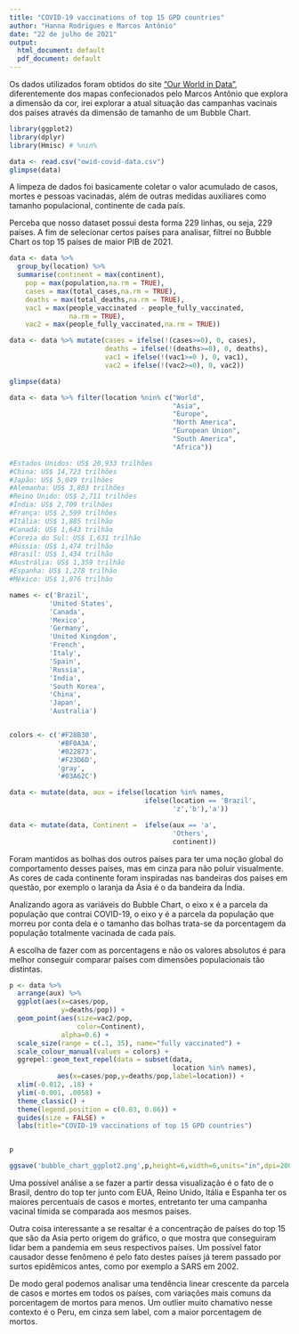 ```yaml
---
title: "COVID-19 vaccinations of top 15 GPD countries"
author: "Hanna Rodrigues e Marcos Antônio"
date: "22 de julho de 2021"
output:
  html_document: default
  pdf_document: default
---  
```


Os dados utilizados foram obtidos do site ["Our World in Data"](https://ourworldindata.org/coronavirus), diferentemente dos mapas confecionados pelo Marcos Antônio que explora a dimensão da cor, irei explorar a atual situação das campanhas vacinais dos países através da dimensão de tamanho de um Bubble Chart.

```r

library(ggplot2)
library(dplyr)
library(Hmisc) # %nin% 

```  


```r

data <- read.csv("owid-covid-data.csv")
glimpse(data)

``` 

A limpeza de dados foi basicamente coletar o valor acumulado de casos, mortes e pessoas vacinadas, além de outras medidas auxiliares como tamanho populacional, continente de cada país.

Perceba que nosso dataset possui desta forma 229 linhas, ou seja, 229 países. A fim de selecionar certos países para analisar, filtrei no Bubble Chart os top 15 países de maior PIB de 2021.

```r

data <- data %>% 
  group_by(location) %>%
  summarise(continent = max(continent),
    pop = max(population,na.rm = TRUE),
    cases = max(total_cases,na.rm = TRUE),
    deaths = max(total_deaths,na.rm = TRUE),
    vac1 = max(people_vaccinated - people_fully_vaccinated,
               na.rm = TRUE), 
    vac2 = max(people_fully_vaccinated,na.rm = TRUE))

data <- data %>% mutate(cases = ifelse(!(cases>=0), 0, cases),
                        deaths = ifelse(!(deaths>=0), 0, deaths),
                        vac1 = ifelse(!(vac1>=0 ), 0, vac1), 
                        vac2 = ifelse(!(vac2>=0), 0, vac2))

glimpse(data)

```  

```r

data <- data %>% filter(location %nin% c("World",
                                         "Asia",
                                         "Europe",
                                         "North America",
                                         "European Union",
                                         "South America",
                                         "Africa"))

#Estados Unidos: US$ 20,933 trilhões
#China: US$ 14,723 trilhões
#Japão: US$ 5,049 trilhões
#Alemanha: US$ 3,803 trilhões
#Reino Unido: US$ 2,711 trilhões
#Índia: US$ 2,709 trilhões
#França: US$ 2,599 trilhões
#Itália: US$ 1,885 trilhão
#Canadá: US$ 1,643 trilhão
#Coreia do Sul: US$ 1,631 trilhão
#Rússia: US$ 1,474 trilhão
#Brasil: US$ 1,434 trilhão
#Austrália: US$ 1,359 trilhão
#Espanha: US$ 1,278 trilhão
#México: US$ 1,076 trilhão

names <- c('Brazil',
          'United States',
          'Canada',
          'Mexico',
          'Germany',
          'United Kingdom',
          'French',
          'Italy',
          'Spain',
          'Russia',
          'India',
          'South Korea',
          'China',
          'Japan',
          'Australia')


colors <- c('#F28B30',
            '#BF0A3A',
            '#022873',
            '#F23D6D',
            'gray',
            '#03A62C')

data <- mutate(data, aux = ifelse(location %in% names,
                                  ifelse(location == 'Brazil',
                                         'z','b'),'a'))

data <- mutate(data, Continent =  ifelse(aux == 'a',
                                         'Others',
                                         continent))

```

Foram mantidos as bolhas dos outros países para ter uma noção global do comportamento desses países, mas em cinza para não poluir visualmente. As cores de cada continente foram inspiradas nas bandeiras dos países em questão, por exemplo o laranja da Ásia é o da bandeira da Índia.


Analizando agora as variáveis do Bubble Chart, o eixo x é a parcela da população que contrai COVID-19, o eixo y é a parcela da população que morreu por conta dela e o tamanho das bolhas trata-se da porcentagem da população totalmente vacinada de cada país.


A escolha de fazer com as porcentagens e não os valores absolutos é para melhor conseguir comparar países com dimensões populacionais tão distintas.

```r


p <- data %>%
  arrange(aux) %>% 
  ggplot(aes(x=cases/pop,
             y=deaths/pop)) +
  geom_point(aes(size=vac2/pop,
                 color=Continent),
             alpha=0.6) +
  scale_size(range = c(.1, 35), name="fully vaccinated") +
  scale_colour_manual(values = colors) +
  ggrepel::geom_text_repel(data = subset(data,
                                         location %in% names),
            aes(x=cases/pop,y=deaths/pop,label=location)) +
  xlim(-0.012, .18) +
  ylim(-0.001, .0058) +
  theme_classic() +
  theme(legend.position = c(0.83, 0.86)) +
  guides(size = FALSE) +
  labs(title="COVID-19 vaccinations of top 15 GPD countries")


p

ggsave('bubble_chart_ggplot2.png',p,height=6,width=6,units="in",dpi=200)

``` 

Uma possível análise a se fazer a partir dessa visualização é o fato de o Brasil, dentro do top ter junto com EUA, Reino Unido, Itália e Espanha ter os maiores percentuais de casos e mortes, entretanto ter uma campanha vacinal tímida se comparada aos mesmos países.


Outra coisa interessante a se resaltar é a concentração de países do top 15 que são da Asia perto origem do gráfico, o que mostra que conseguiram lidar bem a pandemia em seus respectivos países. Um possível fator causador desse fenômeno é pelo fato destes países já terem passado por surtos epidêmicos antes, como por exemplo a SARS em 2002.


De modo geral podemos analisar uma tendência linear crescente da parcela de casos e mortes em todos os países, com variações mais comuns da porcentagem de mortos para menos. Um outlier muito chamativo nesse contexto é o Peru, em cinza sem label, com a maior porcentagem de mortos.

